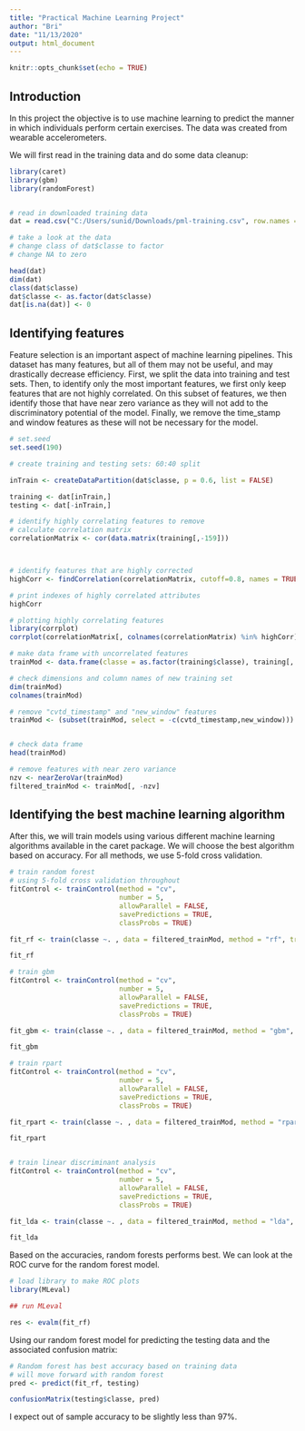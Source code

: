 ---
title: "Practical Machine Learning Project"
author: "Bri"
date: "11/13/2020"
output: html_document
---

```{r setup, include=FALSE}
knitr::opts_chunk$set(echo = TRUE)
```

## Introduction
In this project the objective is to use machine learning to predict the manner in which individuals perform certain exercises. The data was created from wearable accelerometers. 

We will first read in the training data and do some data cleanup:

```{r }
library(caret)
library(gbm)
library(randomForest)


# read in downloaded training data
dat = read.csv("C:/Users/sunid/Downloads/pml-training.csv", row.names = 1)

# take a look at the data
# change class of dat$classe to factor
# change NA to zero

head(dat)
dim(dat)
class(dat$classe)
dat$classe <- as.factor(dat$classe)
dat[is.na(dat)] <- 0

```

## Identifying features

Feature selection is an important aspect of machine learning pipelines. This dataset has many features, but all of them may not be useful, and may drastically decrease efficiency. First, we split the data into training and test sets. Then, to identify only the most important features, we first only keep features that are not highly correlated. On this subset of features, we then identify those that have near zero variance as they will not add to the discriminatory potential of the model. Finally, we remove the time_stamp and window features as these will not be necessary for the model.

```{r}
# set.seed
set.seed(190)

# create training and testing sets: 60:40 split

inTrain <- createDataPartition(dat$classe, p = 0.6, list = FALSE)

training <- dat[inTrain,]
testing <- dat[-inTrain,]

# identify highly correlating features to remove
# calculate correlation matrix
correlationMatrix <- cor(data.matrix(training[,-159]))



# identify features that are highly corrected
highCorr <- findCorrelation(correlationMatrix, cutoff=0.8, names = TRUE)

# print indexes of highly correlated attributes
highCorr

# plotting highly correlating features
library(corrplot)
corrplot(correlationMatrix[, colnames(correlationMatrix) %in% highCorr], type = "upper", tl.col = "black", tl.srt = 45, tl.cex = 0.6)

# make data frame with uncorrelated features
trainMod <- data.frame(classe = as.factor(training$classe), training[, colnames(training) %in% highCorr])

# check dimensions and column names of new training set
dim(trainMod)
colnames(trainMod)

# remove "cvtd_timestamp" and "new_window" features
trainMod <- (subset(trainMod, select = -c(cvtd_timestamp,new_window)))


# check data frame
head(trainMod)

# remove features with near zero variance
nzv <- nearZeroVar(trainMod)
filtered_trainMod <- trainMod[, -nzv]
```


## Identifying the best machine learning algorithm

After this, we will train models using various different machine learning algorithms available in the caret package. We will choose the best algorithm based on accuracy. For all methods, we use 5-fold cross validation.

```{r}
# train random forest
# using 5-fold cross validation throughout
fitControl <- trainControl(method = "cv",
                           number = 5,
                           allowParallel = FALSE,
                           savePredictions = TRUE,
                           classProbs = TRUE)

fit_rf <- train(classe ~. , data = filtered_trainMod, method = "rf", trControl = fitControl, preProcess = c("center", "scale"))

fit_rf

# train gbm
fitControl <- trainControl(method = "cv",
                           number = 5,
                           allowParallel = FALSE,
                           savePredictions = TRUE,
                           classProbs = TRUE)

fit_gbm <- train(classe ~. , data = filtered_trainMod, method = "gbm", trControl = fitControl, preProcess = c("center", "scale"))

fit_gbm

# train rpart
fitControl <- trainControl(method = "cv",
                           number = 5,
                           allowParallel = FALSE,
                           savePredictions = TRUE,
                           classProbs = TRUE)

fit_rpart <- train(classe ~. , data = filtered_trainMod, method = "rpart", trControl = fitControl, preProcess = c("center", "scale"))

fit_rpart


# train linear discriminant analysis
fitControl <- trainControl(method = "cv",
                           number = 5,
                           allowParallel = FALSE,
                           savePredictions = TRUE,
                           classProbs = TRUE)

fit_lda <- train(classe ~. , data = filtered_trainMod, method = "lda", trControl = fitControl, preProcess = c("center", "scale"))

fit_lda

```


Based on the accuracies, random forests performs best. We can look at the ROC curve for the random forest model. 

```{r}
# load library to make ROC plots
library(MLeval)

## run MLeval

res <- evalm(fit_rf)

```


Using our random forest model for predicting the testing data and the associated confusion matrix:
```{r}
# Random forest has best accuracy based on training data
# will move forward with random forest
pred <- predict(fit_rf, testing)

confusionMatrix(testing$classe, pred)

```

I expect out of sample accuracy to be slightly less than 97%.
